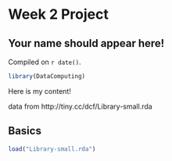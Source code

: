 # Week 2 Project

## Your name should appear here!

<!-- leave this material as is -->
Compiled on `r date()`.

```r
library(DataComputing)
```
<!-- put your content after this line -->

Here is my content!

data from http://tiny.cc/dcf/Library-small.rda

## Basics
  
```r
load("Library-small.rda")
```


